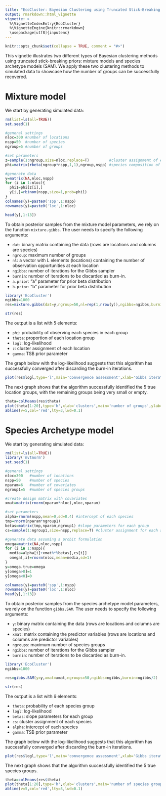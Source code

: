 ```yaml
---
title: "EcoCluster: Bayesian Clustering using Truncated Stick-Breaking priors "
output: rmarkdown::html_vignette
vignette: >
  %\VignetteIndexEntry{EcoCluster}
  %\VignetteEngine{knitr::rmarkdown}
  \usepackage[utf8]{inputenc}
---
```


```r
knitr::opts_chunk$set(collapse = TRUE, comment = "#>")
```

This vignette illustrates two different types of Bayesian clustering methods using truncated stick-breaking priors: mixture models and species archetype models (SAM). We apply these two clustering methods to simulated data to showcase how the number of groups can be successfully recovered.

# Mixture model

We start by generating simulated data:
```r
rm(list=ls(all=TRUE))
set.seed(1)

#general settings
nloc=300 #number of locations
nspp=50  #number of species
ngroup=5 #number of groups

#set parameters
z=sample(1:ngroup,size=nloc,replace=T)         #cluster assignment of each location
phi=matrix(rbeta(ngroup*nspp,1,1),ngroup,nspp) #species composition of each cluster  

#generate data
y=matrix(NA,nloc,nspp)
for (i in 1:nloc){
  phi1=phi[z[i],]
  y[i,]=rbinom(nspp,size=1,prob=phi1)
}
colnames(y)=paste0('spp',1:nspp)
rownames(y)=paste0('loc',1:nloc)

head(y[,1:13])
```

To obtain posterior samples from the mixture model parameters, we rely on the function `mixture.gibbs`. The user needs to specify the following arguments:

* `dat`:     binary matrix containing the data (rows are locations and columns are species) 
* `ngroup`:  maximum number of groups
* `nl`:      a vector with L elements (locations) containing the number of observation  opportunities at each location
* `ngibbs`:  number of iterations for the Gibbs sampler
* `burnin`:  number of iterations to be discarded as burn-in.
* `a.prior`: "a" parameter for prior beta distribution
* `b.prior`: "b" parameter for prior beta distribution

```r
library('EcoCluster')
ngibbs=1000
res=mixture.gibbs(dat=y,ngroup=50,nl=rep(1,nrow(y)),ngibbs=ngibbs,burnin=ngibbs/2,a.prior=1,b.prior=1)
```

```r
str(res)
```

The output is a list with 5 elements: 

* `phi`:   probability of observing each species in each group
* `theta`: proportion of each location group
* `logl`:  log-likelihood 
* `z`:     cluster assignment of each location
* `gamma`: TSB prior parameter

The graph below with the log-likelihood suggests that this algorithm has successfully converged after discarding the burn-in iterations. 

```r
plot(res$logl,type='l',main='convergence assessment',xlab='Gibbs iterations',ylab='log-likelihood')
```

The next graph shows that the algorithm successfully identified the 5 true location groups, with the remaining groups being very small or empty.

```r
theta=colMeans(res$theta)
plot(theta[1:20],type='h',xlab='clusters',main='number of groups',ylab='theta',lwd=2)
abline(v=5,col='red',lty=3,lwd=0.1)
```

# Species Archetype model

We start by generating simulated data:
```r
rm(list=ls(all=TRUE))
library('mvtnorm')
set.seed(1)

#general settings
nloc=300   #number of locations
nspp=50    #number of species
nparam=6   #number of covariates
ngroup1=5  #number of species groups

#create design matrix with covariates
xmat=matrix(rnorm(nparam*nloc),nloc,nparam)

#set parameters
alpha=rnorm(nspp,mean=0,sd=0.4) #intercept of each species
tmp=rnorm(nparam*ngroup1)
betas=matrix(tmp,nparam,ngroup1) #slope parameters for each group
cs=sample(1:ngroup1,size=nspp,replace=T) #cluster assignment for each species

#generate data assuming a probit formulation    
omega=matrix(NA,nloc,nspp)
for (i in 1:nspp){
  media=alpha[i]+xmat%*%betas[,cs[i]]
  omega[,i]=rnorm(nloc,mean=media,sd=1)
}
y=omega.true=omega
y[omega>0]=1
y[omega<0]=0

colnames(y)=paste0('spp',1:nspp)
rownames(y)=paste0('loc',1:nloc)
head(y[,1:13])
```

To obtain posterior samples from the species archetype model parameters, we rely on the function `gibbs.SAM`. The user needs to specify the following arguments:

* `y`:       binary matrix containing the data (rows are locations and columns are species)
* `xmat`:    matrix containing the predictor variables (rows are locations and columns are predictor variables)
* `ngroups`: maximum number of species groups
* `ngibbs`:  number of iterations for the Gibbs sampler
* `burnin`:  number of iterations to be discarded as burn-in.

```r
library('EcoCluster')
ngibbs=1000

res=gibbs.SAM(y=y,xmat=xmat,ngroups=50,ngibbs=ngibbs,burnin=ngibbs/2)
```
```r
str(res)
```

The output is a list with 6 elements: 

* `theta`: probability of each species group
* `logl`:  log-likelihood
* `betas`: slope parameters for each group
* `cs`:    cluster assignment of each species
* `alpha`: intercept of each species
* `gamma`: TSB prior parameter

The graph below with the log-likelihood suggests that this algorithm has successfully converged after discarding the burn-in iterations. 

```r
plot(res$logl,type='l',main='convergence assessment',xlab='Gibbs iterations',ylab='log-likelihood')
```

The next graph shows that the algorithm successfully identified the 5 true species groups.

```r
theta=colMeans(res$theta)
plot(theta[1:20],type='h',xlab='clusters',main='number of species groups',ylab='theta',lwd=2)
abline(v=5,col='red',lty=3,lwd=0.1)
```